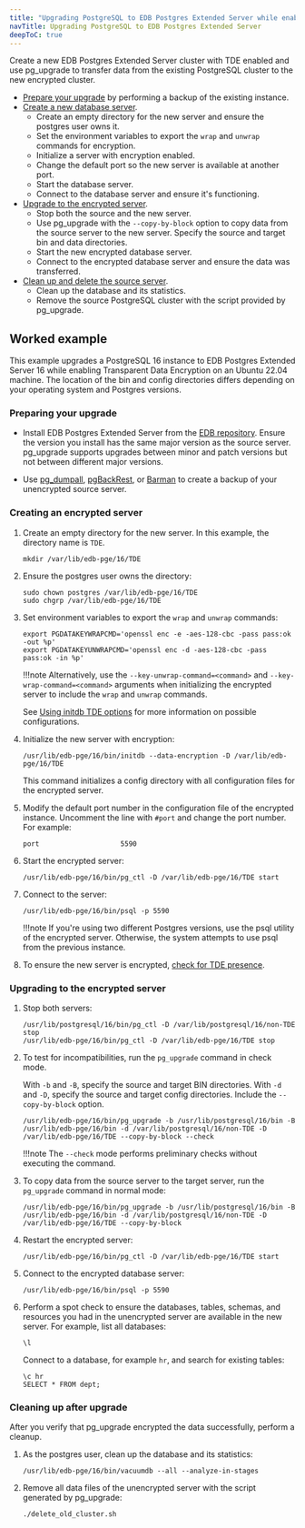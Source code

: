 ```yaml
---
title: "Upgrading PostgreSQL to EDB Postgres Extended Server while enabling TDE"
navTitle: Upgrading PostgreSQL to EDB Postgres Extended Server
deepToC: true
---
```


Create a new EDB Postgres Extended Server cluster with TDE enabled and use pg_upgrade to transfer data from the existing PostgreSQL cluster to the new encrypted cluster. 

- [Prepare your upgrade](#preparing-your-upgrade) by performing a backup of the existing instance. 
- [Create a new database server](#creating-an-encrypted-server).
    - Create an empty directory for the new server and ensure the postgres user owns it.
    - Set the environment variables to export the `wrap` and `unwrap` commands for encryption. 
    - Initialize a server with encryption enabled.
    - Change the default port so the new server is available at another port. 
    - Start the database server.
    - Connect to the database server and ensure it's functioning.
- [Upgrade to the encrypted server](#upgrading-to-the-encrypted-server).
    - Stop both the source and the new server. 
    - Use pg_upgrade with the `--copy-by-block` option to copy data from the source server to the new server. Specify the source and target bin and data directories. 
    - Start the new encrypted database server.
    - Connect to the encrypted database server and ensure the data was transferred. 
- [Clean up and delete the source server](#cleaning-up-after-upgrade).
    - Clean up the database and its statistics. 
    - Remove the source PostgreSQL cluster with the script provided by pg_upgrade. 

## Worked example

This example upgrades a PostgreSQL 16 instance to EDB Postgres Extended Server 16 while enabling Transparent Data Encryption on an Ubuntu 22.04 machine. The location of the bin and config directories differs depending on your operating system and Postgres versions.

### Preparing your upgrade

-   Install EDB Postgres Extended Server from the [EDB repository](https://www.enterprisedb.com/repos-downloads). Ensure the version you install has the same major version as the source server. pg_upgrade supports upgrades between minor and patch versions but not between different major versions.

-   Use [pg_dumpall](https://www.postgresql.org/docs/current/app-pg-dumpall.html), [pgBackRest](/supported-open-source/pgbackrest/), or [Barman](/supported-open-source/barman/) to create a backup of your unencrypted source server.

### Creating an encrypted server 

1.  Create an empty directory for the new server. In this example, the directory name is `TDE`.
  
    ```
    mkdir /var/lib/edb-pge/16/TDE
    ```

1.  Ensure the postgres user owns the directory:

    ```
    sudo chown postgres /var/lib/edb-pge/16/TDE
    sudo chgrp /var/lib/edb-pge/16/TDE
    ```

1.  Set environment variables to export the `wrap` and `unwrap` commands:

    ```
    export PGDATAKEYWRAPCMD='openssl enc -e -aes-128-cbc -pass pass:ok -out %p'
    export PGDATAKEYUNWRAPCMD='openssl enc -d -aes-128-cbc -pass pass:ok -in %p'
    ```

    !!!note
       Alternatively, use the `--key-unwrap-command=<command>` and `--key-wrap-command=<command>` arguments when initializing the encrypted server to include the `wrap` and `unwrap` commands.
       
       See [Using initdb TDE options](../initdb_tde_options/) for more information on possible configurations.

1.  Initialize the new server with encryption: 
    
    ```
    /usr/lib/edb-pge/16/bin/initdb --data-encryption -D /var/lib/edb-pge/16/TDE
    ```

    This command initializes a config directory with all configuration files for the encrypted server.

1.  Modify the default port number in the configuration file of the encrypted instance. Uncomment the line with `#port` and change the port number. For example:

    ```
    port                    5590
    ```

1.  Start the encrypted server: 

    ```
    /usr/lib/edb-pge/16/bin/pg_ctl -D /var/lib/edb-pge/16/TDE start
    ```

1.  Connect to the server: 

    ```
    /usr/lib/edb-pge/16/bin/psql -p 5590
    ```

    !!!note
       If you're using two different Postgres versions, use the psql utility of the encrypted server. Otherwise, the system attempts to use psql from the previous instance.

1.  To ensure the new server is encrypted, [check for TDE presence](../enabling_tde/#checking-for-tde-presence-using-sql). 

### Upgrading to the encrypted server

1.  Stop both servers:
    
    ```
    /usr/lib/postgresql/16/bin/pg_ctl -D /var/lib/postgresql/16/non-TDE stop
    /usr/lib/edb-pge/16/bin/pg_ctl -D /var/lib/edb-pge/16/TDE stop
    ```

1.  To test for incompatibilities, run the `pg_upgrade` command in check mode. 
    
    With `-b` and `-B`, specify the source and target BIN directories. With `-d` and `-D`, specify the source and target config directories.
    Include the `--copy-by-block` option. 

    ```  
    /usr/lib/edb-pge/16/bin/pg_upgrade -b /usr/lib/postgresql/16/bin -B /usr/lib/edb-pge/16/bin -d /var/lib/postgresql/16/non-TDE -D /var/lib/edb-pge/16/TDE --copy-by-block --check
    ```

    !!!note
       The `--check` mode performs preliminary checks without executing the command.

1.  To copy data from the source server to the target server, run the `pg_upgrade` command in normal mode: 

    ```
    /usr/lib/edb-pge/16/bin/pg_upgrade -b /usr/lib/postgresql/16/bin -B /usr/lib/edb-pge/16/bin -d /var/lib/postgresql/16/non-TDE -D /var/lib/edb-pge/16/TDE --copy-by-block
    ```

1.  Restart the encrypted server: 

    ```
    /usr/lib/edb-pge/16/bin/pg_ctl -D /var/lib/edb-pge/16/TDE start
    ```

1.  Connect to the encrypted database server:

    ```
    /usr/lib/edb-pge/16/bin/psql -p 5590
    ```

1.  Perform a spot check to ensure the databases, tables, schemas, and resources you had in the unencrypted server are available in the new server. For example, list all databases:

    ```
    \l
    ```

    Connect to a database, for example `hr`, and search for existing tables: 

    ```
    \c hr 
    SELECT * FROM dept;
    ```

### Cleaning up after upgrade 

After you verify that pg_upgrade encrypted the data successfully, perform a cleanup. 

1.  As the postgres user, clean up the database and its statistics: 

    ```
    /usr/lib/edb-pge/16/bin/vacuumdb --all --analyze-in-stages
    ```

1.  Remove all data files of the unencrypted server with the script generated by pg_upgrade:

    ```
    ./delete_old_cluster.sh
    ```
